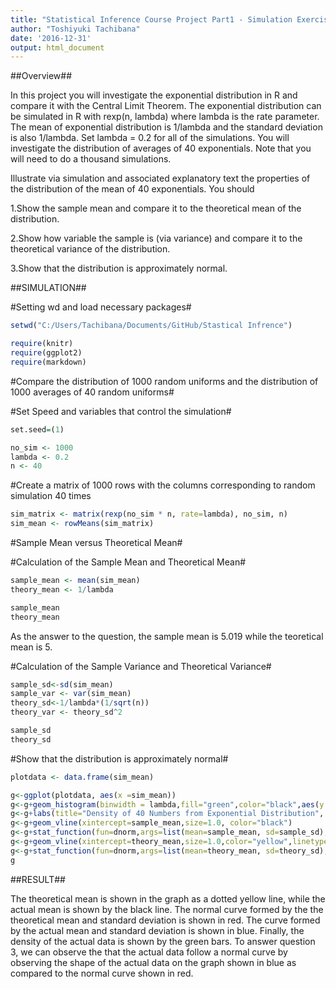 ```yaml
---
title: "Statistical Inference Course Project Part1 - Simulation Exercise"
author: "Toshiyuki Tachibana"
date: '2016-12-31'
output: html_document
---
```


##Overview##

In this project you will investigate the exponential distribution in R and compare it with the Central Limit Theorem. The exponential distribution can be simulated in R with rexp(n, lambda) where lambda is the rate parameter. The mean of exponential distribution is 1/lambda and the standard deviation is also 1/lambda. Set lambda = 0.2 for all of the simulations. You will investigate the distribution of averages of 40 exponentials. Note that you will need to do a thousand simulations. 

Illustrate via simulation and associated explanatory text the properties of the distribution of the mean of 40 exponentials. You should

1.Show the sample mean and compare it to the theoretical mean of the distribution.

2.Show how variable the sample is (via variance) and compare it to the theoretical variance of the distribution.

3.Show that the distribution is approximately normal.

##SIMULATION##

#Setting wd and load necessary packages#

```r
setwd("C:/Users/Tachibana/Documents/GitHub/Stastical Infrence")

require(knitr)
require(ggplot2)
require(markdown)
```

#Compare the distribution of 1000 random uniforms and the distribution of 1000 averages of 40 random uniforms#

#Set Speed and variables that control the simulation#

```r
set.seed=(1)

no_sim <- 1000
lambda <- 0.2
n <- 40
```

#Create a matrix of 1000 rows with the columns corresponding to random simulation 40 times

```r
sim_matrix <- matrix(rexp(no_sim * n, rate=lambda), no_sim, n)
sim_mean <- rowMeans(sim_matrix)
```

#Sample Mean versus Theoretical Mean#

#Calculation of the Sample Mean and Theoretical Mean#

```r
sample_mean <- mean(sim_mean)
theory_mean <- 1/lambda
```

```r
sample_mean
theory_mean
```

As the answer to the question, the sample mean is 5.019 while the teoretical mean is 5.

#Calculation of the Sample Variance and Theoretical Variance#

```r
sample_sd<-sd(sim_mean)
sample_var <- var(sim_mean)
theory_sd<-1/lambda*(1/sqrt(n))
theory_var <- theory_sd^2
```

```r
sample_sd
theory_sd
```


#Show that the distribution is approximately normal#

```r
plotdata <- data.frame(sim_mean)

g<-ggplot(plotdata, aes(x =sim_mean))
g<-g+geom_histogram(binwidth = lambda,fill="green",color="black",aes(y = ..density..))
g<-g+labs(title="Density of 40 Numbers from Exponential Distribution", x="Mean of 40 Selections", y="Density")
g<-g+geom_vline(xintercept=sample_mean,size=1.0, color="black") 
g<-g+stat_function(fun=dnorm,args=list(mean=sample_mean, sd=sample_sd),color = "blue", size = 1.0)
g<-g+geom_vline(xintercept=theory_mean,size=1.0,color="yellow",linetype = "longdash")
g<-g+stat_function(fun=dnorm,args=list(mean=theory_mean, sd=theory_sd),color = "red", size = 1.0)
g
```

##RESULT##

The theoretical mean is shown in the graph as a dotted yellow line, while the actual mean is shown by the black line. The normal curve formed by the the theoretical mean and standard deviation is shown in red. The curve formed by the actual mean and standard deviation is shown in blue. Finally, the density of the actual data is shown by the green bars.
To answer question 3, we can observe the that the actual data follow a normal curve by observing the shape of the actual data on the graph shown in blue as compared to the normal curve shown in red.












